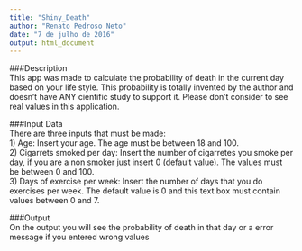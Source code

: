 ```yaml
---
title: "Shiny_Death"
author: "Renato Pedroso Neto"
date: "7 de julho de 2016"
output: html_document
---
```


###Description  
This app was made to calculate the probability of death in the current day based on your life style. This probability is totally invented by the author and doesn't have ANY cientific study to support it. Please don't consider to see real values in this application.  

###Input Data  
There are three inputs that must be made:  
1) Age: Insert your age. The age must be between 18 and 100.  
2) Cigarrets smoked per day: Insert the number of cigarretes you smoke per day, if you are a non smoker just insert 0 (default value). The values must be between 0 and 100.  
3) Days of exercise per week: Insert the number of days that you do exercises per week. The default value is 0 and this text box must contain values between 0 and 7.  

###Output  
On the output you will see the probability of death in that day or a error message if you entered wrong values
